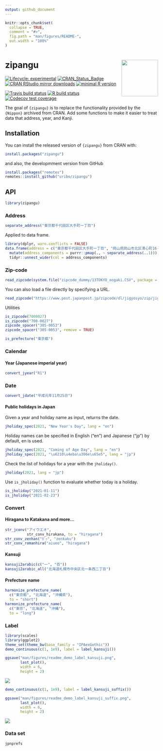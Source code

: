 ```yaml
---
output: github_document
---
```


<!-- README.md is generated from README.Rmd. Please edit that file -->

```r
knitr::opts_chunk$set(
  collapse = TRUE,
  comment = "#>",
  fig.path = "man/figures/README-",
  out.width = "100%"
)
```

# zipangu <img src="man/figures/logo.png" align="right" width="120px" />

<!-- badges: start -->
[![Lifecycle: experimental](https://img.shields.io/badge/lifecycle-experimental-orange.svg)](https://lifecycle.r-lib.org/articles/stages.html) 
[![CRAN\_Status\_Badge](http://www.r-pkg.org/badges/version/zipangu)](https://cran.r-project.org/package=zipangu)
[![CRAN RStudio mirror downloads](http://cranlogs.r-pkg.org/badges/zipangu?color=FF5254)](https://cran.r-project.org/package=zipangu) [![minimal R version](https://img.shields.io/badge/R%3E%3D-3.2.0-blue.svg)](https://cran.r-project.org/)

[![Travis build status](https://travis-ci.org/uribo/zipangu.svg?branch=master)](https://travis-ci.org/uribo/zipangu)
[![R build status](https://github.com/uribo/zipangu/workflows/Pkgdown/badge.svg)](https://github.com/uribo/zipangu)
[![Codecov test coverage](https://codecov.io/gh/uribo/zipangu/branch/master/graph/badge.svg)](https://codecov.io/gh/uribo/zipangu?branch=master)
<!-- badges: end -->

The goal of `{zipangu}` is to replace the functionality provided by the `{Nippon}` archived from CRAN. Add some functions to make it easier to treat data that address, year, and Kanji.

## Installation

You can install the released version of `{zipangu}` from CRAN with:

``` r
install.packages("zipangu")
```

and also, the developmment version from GitHub

``` r
install.packages("remotes")
remotes::install_github("uribo/zipangu")
```

## API

```r
library(zipangu)
```


### Address

```r
separate_address("東京都千代田区大手町一丁目")
```

Applied to data frame.

```r
library(dplyr, warn.conflicts = FALSE)
data.frame(address = c("東京都千代田区大手町一丁目", "岡山県岡山市北区清心町16-13")) %>% 
  mutate(address_components = purrr::pmap(., ~ separate_address(..1))) %>% 
  tidyr::unnest_wider(col = address_components)
```

### Zip-code

```r
read_zipcode(system.file("zipcode_dummy/13TOKYO_oogaki.CSV", package = "zipangu"), "oogaki")
```

You can also load a file directly by specifying a URL.

```r
read_zipcode("https://www.post.japanpost.jp/zipcode/dl/jigyosyo/zip/jigyosyo.zip")
```

Utilities

```r
is_zipcode(7000027)
is_zipcode("700-0027")
zipcode_spacer("305-0053")
zipcode_spacer("305-0053", remove = TRUE)

is_prefecture("東京都")
```

### Calendar

#### Year (Japanese imperial year)

```r
convert_jyear("R1")
```

### Date

```r
convert_jdate("平成元年11月25日")
```

#### Public holidays in Japan

Given a year and holiday name as input, returns the date.

```r
jholiday_spec(2021, "New Year's Day", lang = "en")
```
Holiday names can be specified in English ("en") and Japanese ("jp") by default, en is used.

```r
jholiday_spec(2021, "Coming of Age Day", lang = "en")
jholiday_spec(2021, "\u6210\u4eba\u306e\u65e5", lang = "jp")
```

Check the list of holidays for a year with the `jholiday()`.

```r
jholiday(2021, lang = "jp")
```
Use `is_jholiday()` function to evaluate whether today is a holiday.

```r
is_jholiday("2021-01-11")
is_jholiday("2021-02-23")
```

### Convert

#### Hiragana to Katakana and more...

```r
str_jconv("アイウエオ", 
          str_conv_hirakana, to = "hiragana")
str_conv_zenhan("ｶﾞｯ", "zenkaku")
str_conv_romanhira("aiueo", "hiragana")
```


#### Kansuji

```r
kansuji2arabic(c("一", "百"))
kansuji2arabic_all("北海道札幌市中央区北一条西二丁目")
```

#### Prefecture name

```r
harmonize_prefecture_name(
  c("東京都", "北海道", "沖縄県"), 
  to = "short")
harmonize_prefecture_name(
  c("東京", "北海道", "沖縄"), 
  to = "long")
```

### Label

```r
library(scales)
library(ggplot2)
theme_set(theme_bw(base_family = "IPAexGothic"))
demo_continuous(c(1, 1e9), label = label_kansuji())
```

```r
ggsave("man/figures/readme_demo_label_kansuji.png",
       last_plot(),
       width = 6,
       height = 2)
```

![](man/figures/readme_demo_label_kansuji.png)

```r
demo_continuous(c(1, 1e9), label = label_kansuji_suffix())
```

```r
ggsave("man/figures/readme_demo_label_kansuji_suffix.png",
       last_plot(),
       width = 6,
       height = 2)
```

![](man/figures/readme_demo_label_kansuji_suffix.png)

### Data set

```r
jpnprefs
```
